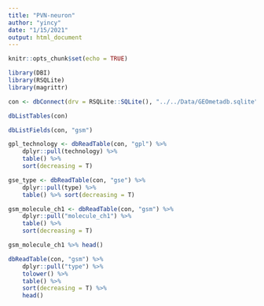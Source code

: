 ```yaml
---
title: "PVN-neuron"
author: "yincy"
date: "1/15/2021"
output: html_document
---
```


```r
knitr::opts_chunk$set(echo = TRUE)
```

```r
library(DBI)
library(RSQLite)
library(magrittr)
```

```r
con <- dbConnect(drv = RSQLite::SQLite(), "../../Data/GEOmetadb.sqlite")
```


```r
dbListTables(con)
```

```r
dbListFields(con, "gsm")
```

```r
gpl_technology <- dbReadTable(con, "gpl") %>% 
    dplyr::pull(technology) %>% 
    table() %>% 
    sort(decreasing = T) 

gse_type <- dbReadTable(con, "gse") %>% 
    dplyr::pull(type) %>% 
    table() %>% sort(decreasing = T)

gsm_molecule_ch1 <- dbReadTable(con, "gsm") %>% 
    dplyr::pull("molecule_ch1") %>% 
    table() %>% 
    sort(decreasing = T)

gsm_molecule_ch1 %>% head()

dbReadTable(con, "gsm") %>% 
    dplyr::pull("type") %>% 
    tolower() %>% 
    table() %>% 
    sort(decreasing = T) %>% 
    head()
```





























